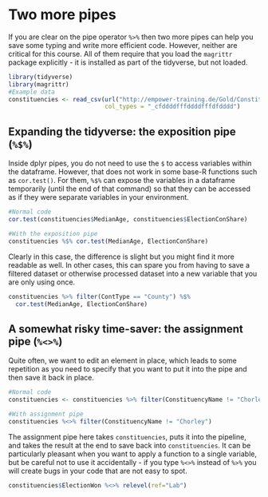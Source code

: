 # Two more pipes

If you are clear on the pipe operator `%>%` then two more pipes can help you save some typing and write more efficient code. However, neither are critical for this course. All of them require that you load the `magrittr` package explicitly - it is installed as part of the tidyverse, but not loaded.

```r
library(tidyverse)
library(magrittr)
#Example data
constituencies <- read_csv(url("http://empower-training.de/Gold/ConstituencyData2019.csv"),
                           col_types = "_cfddddfffddddfffdfdddd")

```

## Expanding the tidyverse: the exposition pipe (`%$%`)

Inside dplyr pipes, you do not need to use the `$` to access variables within the dataframe. However, that does not work in some base-R functions such as `cor.test()`. For them, `%$%` can expose the variables in a dataframe temporarily (until the end of that command) so that they can be accessed as if they were separate variables in your environment.

```r
#Normal code
cor.test(constituencies$MedianAge, constituencies$ElectionConShare)

#With the exposition pipe
constituencies %$% cor.test(MedianAge, ElectionConShare)

```

Clearly in this case, the difference is slight but you might find it more readable as well. In other cases, this can spare you from having to save a filtered dataset or otherwise processed dataset into a new variable that you are only using once.

```r
constituencies %>% filter(ContType == "County") %$% 
  cor.test(MedianAge, ElectionConShare)

```

## A somewhat risky time-saver: the assignment pipe (`%<>%`)

Quite often, we want to edit an element in place, which leads to some repetition as you need to specify that you want to put it into the pipe and then save it back in place.

```r
#Normal code
constituencies <- constituencies %>% filter(ConstituencyName != "Chorley")

#With assignment pipe
constituencies %<>% filter(ConstituencyName != "Chorley")
```

The assignment pipe here takes `constituencies`, puts it into the pipeline, and takes the result at the end to save back into `constituencies`. It can be particularly pleasant when you want to apply a function to a single variable, but be careful not to use it accidentally - if you type `%<>%` instead of `%>%` you will create bugs in your code that are not easy to spot.

```r
constituencies$ElectionWon %<>% relevel(ref="Lab")
```

